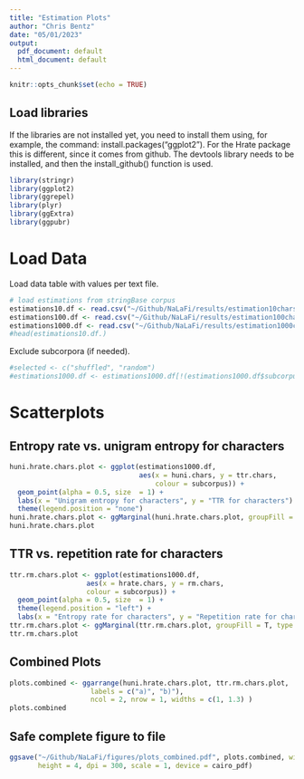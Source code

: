 ```yaml
---
title: "Estimation Plots"
author: "Chris Bentz"
date: "05/01/2023"
output:
  pdf_document: default
  html_document: default
---
```


```r
knitr::opts_chunk$set(echo = TRUE)
```

## Load libraries
If the libraries are not installed yet, you need to install them using, for example, the command: install.packages("ggplot2"). For the Hrate package this is different, since it comes from github. The devtools library needs to be installed, and then the install_github() function is used.
```r
library(stringr)
library(ggplot2)
library(ggrepel)
library(plyr)
library(ggExtra)
library(ggpubr)
```

# Load Data
Load data table with values per text file. 
```r
# load estimations from stringBase corpus
estimations10.df <- read.csv("~/Github/NaLaFi/results/estimation10chars.csv")
estimations100.df <- read.csv("~/Github/NaLaFi/results/estimation100chars.csv")
estimations1000.df <- read.csv("~/Github/NaLaFi/results/estimation1000chars.csv")
#head(estimations10.df.)
```

Exclude subcorpora (if needed).
```r
#selected <- c("shuffled", "random")
#estimations1000.df <- estimations1000.df[!(estimations1000.df$subcorpus %in% selected), ]
```

# Scatterplots

## Entropy rate vs. unigram entropy for characters 
```r
huni.hrate.chars.plot <- ggplot(estimations1000.df, 
                                aes(x = huni.chars, y = ttr.chars, 
                                    colour = subcorpus)) + 
  geom_point(alpha = 0.5, size  = 1) +
  labs(x = "Unigram entropy for characters", y = "TTR for characters") +
  theme(legend.position = "none")
huni.hrate.chars.plot <- ggMarginal(huni.hrate.chars.plot, groupFill = T, type = "histogram", colour = "white")
huni.hrate.chars.plot
```

## TTR vs. repetition rate for characters
```r
ttr.rm.chars.plot <- ggplot(estimations1000.df, 
                   aes(x = hrate.chars, y = rm.chars, 
                   colour = subcorpus)) + 
  geom_point(alpha = 0.5, size  = 1) +
  theme(legend.position = "left") +
  labs(x = "Entropy rate for characters", y = "Repetition rate for characters") 
ttr.rm.chars.plot <- ggMarginal(ttr.rm.chars.plot, groupFill = T, type = "histogram", colour = "white")
ttr.rm.chars.plot
```

## Combined Plots
```r
plots.combined <- ggarrange(huni.hrate.chars.plot, ttr.rm.chars.plot,
                    labels = c("a)", "b)"),
                    ncol = 2, nrow = 1, widths = c(1, 1.3) )
plots.combined
```

## Safe complete figure to file
```r
ggsave("~/Github/NaLaFi/figures/plots_combined.pdf", plots.combined, width = 10, 
       height = 4, dpi = 300, scale = 1, device = cairo_pdf)
```
